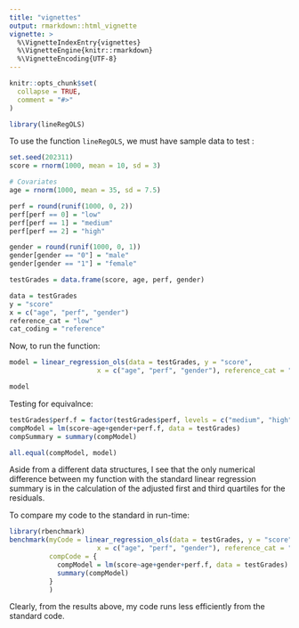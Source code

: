 ```yaml
---
title: "vignettes"
output: rmarkdown::html_vignette
vignette: >
  %\VignetteIndexEntry{vignettes}
  %\VignetteEngine{knitr::rmarkdown}
  %\VignetteEncoding{UTF-8}
---
```


```r
knitr::opts_chunk$set(
  collapse = TRUE,
  comment = "#>"
)
```

```r
library(lineRegOLS)
```

To use the function `lineRegOLS`, we must have sample data to test : 

```r
set.seed(202311)
score = rnorm(1000, mean = 10, sd = 3)

# Covariates
age = rnorm(1000, mean = 35, sd = 7.5)

perf = round(runif(1000, 0, 2))
perf[perf == 0] = "low"
perf[perf == 1] = "medium"
perf[perf == 2] = "high"

gender = round(runif(1000, 0, 1))
gender[gender == "0"] = "male"
gender[gender == "1"] = "female"

testGrades = data.frame(score, age, perf, gender)

data = testGrades
y = "score"
x = c("age", "perf", "gender")
reference_cat = "low"
cat_coding = "reference"
```

Now, to run the function: 

```r
model = linear_regression_ols(data = testGrades, y = "score", 
                      x = c("age", "perf", "gender"), reference_cat = "low")

model
```

Testing for equivalnce: 
```r
testGrades$perf.f = factor(testGrades$perf, levels = c("medium", "high", "low"))
compModel = lm(score~age+gender+perf.f, data = testGrades)
compSummary = summary(compModel)

all.equal(compModel, model)
```
Aside from a different data structures, I see that the only numerical difference between my function with the standard linear regression summary is in the calculation of the adjusted first and third quartiles for the residuals.  

To compare my code to the standard in run-time: 
```r
library(rbenchmark)
benchmark(myCode = linear_regression_ols(data = testGrades, y = "score", 
                      x = c("age", "perf", "gender"), reference_cat = "low"), 
          compCode = {
            compModel = lm(score~age+gender+perf.f, data = testGrades)
            summary(compModel)
          }
          )

```
Clearly, from the results above, my code runs less efficiently from the standard code. 


